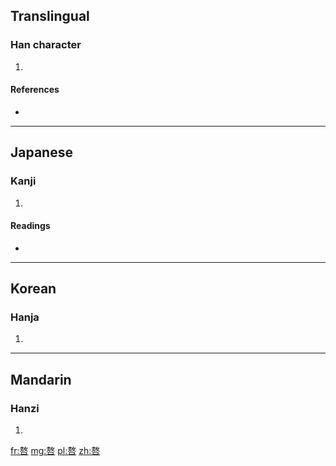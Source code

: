 ==Translingual==

===Han character===
{{Han char|rn=30|rad=口|as=11|sn=14|four=|canj=土大口 (GKR), 手大口 (QKR)}}

# {{defn|Han|sort=口11}}

====References====
* {{Han ref|kx=0204.160|dkj=04143|dj=0426.360|hdz=10664.050|uh=55F8|ud=22008}}

----

==Japanese==

===Kanji===
{{ja-kanji|grade=|rs=口11}}

# {{defn|Japanese|sort=口11}}

====Readings====
* {{ja-readings|on=[[ごう]] (gō)|kun=}}

----

==Korean==

===Hanja===
{{ko-hanja|hangeul=오|rv=o|mr=o}}

# {{defn|Korean|sort=口11}}

----

==Mandarin==

===Hanzi===
{{cmn-hanzi|pin=[[áo]] ([[ao2]])|wg=ao<sup>2</sup>}}

# {{defn|Mandarin|sort=口11}}

[[fr:嗸]]
[[mg:嗸]]
[[pl:嗸]]
[[zh:嗸]]